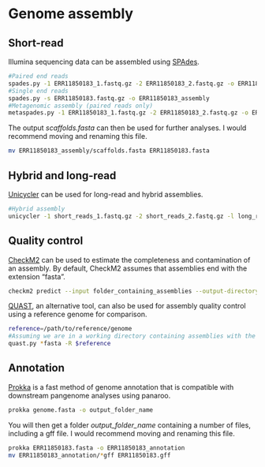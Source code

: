 # Genome assembly

## Short-read {#spades}

Illumina sequencing data can be assembled using [SPAdes](https://github.com/ablab/spades). 

```bash
#Paired end reads
spades.py -1 ERR11850183_1.fastq.gz -2 ERR11850183_2.fastq.gz -o ERR11850183_assembly
#Single end reads
spades.py -s ERR11850183.fastq.gz -o ERR11850183_assembly
#Metagenomic assembly (paired reads only)
metaspades.py -1 ERR11850183_1.fastq.gz -2 ERR11850183_2.fastq.gz -o ERR11850183_assembly
```

The output *scaffolds.fasta* can then be used for further analyses. I would recommend moving and renaming this file.

```bash
mv ERR11850183_assembly/scaffolds.fasta ERR11850183.fasta
```

## Hybrid and long-read

[Unicycler](https://github.com/rrwick/Unicycler?tab=readme-ov-file) can be used for long-read and hybrid assemblies.

```bash
#Hybrid assembly
unicycler -1 short_reads_1.fastq.gz -2 short_reads_2.fastq.gz -l long_reads.fastq.gz -o output_dir
```

## Quality control

[CheckM2](https://github.com/chklovski/CheckM2) can be used to estimate the completeness and contamination of an assembly. By default, CheckM2 assumes that assemblies end with the extension "fasta".

```bash
checkm2 predict --input folder_containing_assemblies --output-directory output_folder
```

[QUAST](https://github.com/ablab/quast), an alternative tool, can also be used for assembly quality control using a reference genome for comparison.

```bash
reference=/path/to/reference/genome
#Assuming we are in a working directory containing assemblies with the file extension "fasta"
quast.py *fasta -R $reference
```

## Annotation {#prokka}

[Prokka](https://github.com/tseemann/prokka) is a fast method of genome annotation that is compatible with downstream pangenome analyses using panaroo.

```bash
prokka genome.fasta -o output_folder_name
```

You will then get a folder *output_folder_name* containing a number of files, including a gff file. I would recommend moving and renaming this file.

```bash
prokka ERR11850183.fasta -o ERR11850183_annotation
mv ERR11850183_annotation/*gff ERR11850183.gff
```
